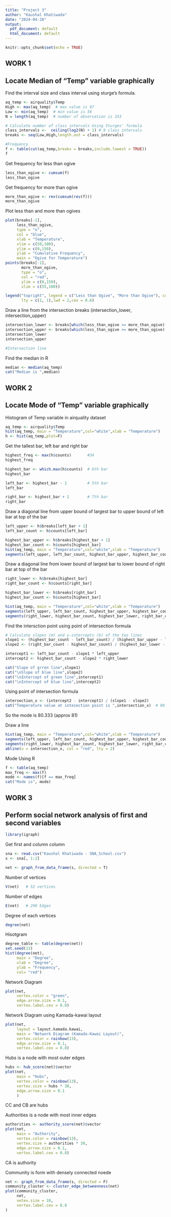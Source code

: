 ```yaml
---
title: "Project 3"
author: "Kaushal Khatiwada"
date: "2024-04-28"
output:
  pdf_document: default
  html_document: default
---
```


```r
knitr::opts_chunk$set(echo = TRUE)
```

## WORK 1 
## Locate Median of “Temp” variable graphically

 Find the interval size and class interval using sturge's formula.
```r
aq_temp <- airquality$Temp
High <- max(aq_temp)  # max value is 97
Low <- min(aq_temp)  # min value is 56
N = length(aq_temp)  # number of observation is 153

# Calculate number of class intervals Using Sturges' formula
class_intervals <-  ceiling(log2(N) + 1) # 9 class intervals
breaks <- seq(Low,High,length.out = class_intervals)

#Frequency
f <- table(cut(aq_temp,breaks = breaks,include.lowest = TRUE))
f
```
Get frequency for less than ogive
```r
less_than_ogive <- cumsum(f)
less_than_ogive
```

Get frequency for more than ogive
```r
more_than_ogive <- rev(cumsum(rev(f)))
more_than_ogive
```

Plot less than and more than ogives 
```r
plot(breaks[-1],
     less_than_ogive, 
     type = "o",
     col = "blue",
     xlab = "Temperature",
     xlim = c(50,100),
     ylim = c(0,150),
     ylab = "Cumulative Frequency", 
     main = "Ogive for Temperature")
points(breaks[-1], 
       more_than_ogive, 
       type = "o", 
       col = "red",
       ylim = c(0,150),
       xlim = c(55,100))

legend("topright", legend = c("Less than Ogive", "More than Ogive"), col = c("blue", "red"),
       lty = c(1, 1),lwd = 2,cex = 0.6)
```

Draw a line from the intersection breaks (intersection_lower, intersection_upper)
```r
intersection_lower <- breaks[which(less_than_ogive >= more_than_ogive)[1]]
intersection_upper <- breaks[which(less_than_ogive >= more_than_ogive)[1]+1]
intersection_lower
intersection_upper

```

```r
#Intersection line

```
Find the median in R
```r
median <- median(aq_temp)
cat("Median is ",median)
```

## WORK 2
## Locate Mode of “Temp” variable graphically
Histogram of Temp variable in airquality dataset
```r
aq_temp <- airquality$Temp
hist(aq_temp, main = "Temperature",col="white",xlab = "Temperature")
h <- hist(aq_temp,plot=F)
```
Get the tallest bar, left bar and right bar
```r
highest_freq <- max(h$counts)       #34
highest_freq
```
```r
highest_bar <- which.max(h$counts)  # 6th bar
highest_bar
```
```r
left_bar <- highest_bar - 1         # 5th bar
left_bar
```
```r
right_bar <- highest_bar + 1        # 7th bar
right_bar
```

Draw a diagonal line from upper bound of largest bar  to upper bound of left bar at top of the bar
```r

left_upper <- h$breaks[left_bar + 1]
left_bar_count <- h$counts[left_bar]

highest_bar_upper <- h$breaks[highest_bar + 1]
highest_bar_count <- h$counts[highest_bar]
hist(aq_temp, main = "Temperature",col="white",xlab = "Temperature")
segments(left_upper, left_bar_count, highest_bar_upper, highest_bar_count, col = "darkgreen")
```

Draw a diagonal line from lower bound of largest bar  to lower bound of right bar at top of the bar
```r
right_lower <- h$breaks[highest_bar] 
right_bar_count <- h$counts[right_bar]

highest_bar_lower <- h$breaks[right_bar] 
highest_bar_count <- h$counts[highest_bar]

hist(aq_temp, main = "Temperature",col="white",xlab = "Temperature")
segments(left_upper, left_bar_count, highest_bar_upper, highest_bar_count, col = "darkgreen")
segments(right_lower, highest_bar_count, highest_bar_lower, right_bar_count, col = "blue")
```
Find the intersction point using point of intersection formula
```r
# Calculate slopes (m) and y-intercepts (b) of the two lines
slope1 <- (highest_bar_count - left_bar_count) / (highest_bar_upper - left_upper)
slope2 <- (right_bar_count - highest_bar_count) / (highest_bar_lower - right_lower)

intercept1 <- left_bar_count - slope1 * left_upper
intercept2 <- highest_bar_count - slope2 * right_lower

cat("Slope of grren line",slope1)
cat("\nSlope of blue line",slope2)
cat("\nIntercept of green line",intercept1)
cat("\nIntercept of blue line",intercept2)
```

Using point of intersection formula
```r
intersection_x <- (intercept2 - intercept1) / (slope1 - slope2) 
cat("Temperature value at intesection point is ",intersection_x)  # 80.33333
```
So the mode is 80.333 (approx 81)

Draw a line
```r
hist(aq_temp, main = "Temperature",col="white",xlab = "Temperature")
segments(left_upper, left_bar_count, highest_bar_upper, highest_bar_count, col = "darkgreen")
segments(right_lower, highest_bar_count, highest_bar_lower, right_bar_count, col = "blue")
abline(v = intersection_x, col = "red", lty = 2)
```
Mode Using R
```r
f <- table(aq_temp)
max_freq <- max(f)
mode <- names(f)[f == max_freq]
cat("Mode is", mode)
```

## WORK 3
## Perform social network analysis of first and second variables
```r

library(igraph)
```

Get first and column column
```r
sna <- read.csv("Kaushal Khatiwada - SNA_School.csv")
s <- sna[, 1:2]
```

```r
net <- graph_from_data_frame(s, directed = T)
```

Number of vertices
```r
V(net)   # 52 vertices
```
Number of edges
```r
E(net)   # 290 Edges
```
Degree of each vertices
```r
degree(net)
```
Hisotgram 
```r
degree_table <- table(degree(net))
set.seed(13)
hist(degree(net),
     main = "Degree",
     xlab = "Degree",
     ylab = "Frequency",
     col= "red")
```

Network Diagram
```r
plot(net,
     vertex.color = "green",
     edge.arrow.size = 0.1,
     vertex.label.cex = 0.8)
```
Network Diagram using Kamada-kawai layout
```r
plot(net,
     layout = layout.kamada.kawai,
     main = "Network Diagram (Kamada-Kawai Layout)",
     vertex.color = rainbow(13),
     edge.arrow.size = 0.1,
     vertex.label.cex = 0.8)
```


Hubs is a node with most outer edges
```r
hubs <- hub_score(net)$vector
plot(net,
     main = "Hubs",
     vertex.color = rainbow(13),
     vertex.size = hubs * 30,
     edge.arrow.size = 0.1
     )

```
CC and CB are hubs

Authorities is a node with most inner edges
```r
authorities <- authority_score(net)$vector
plot(net,
     main = "Authority",
     vertex.color = rainbow(13),
     vertex.size = authorities * 30,
     edge.arrow.size = 0.1,
     vertex.label.cex = 0.8)
```
CA is authority


Community is form with densely connected noede
```r
net <- graph_from_data_frame(s, directed = F)
community_cluster <- cluster_edge_betweenness(net)
plot(community_cluster,
     net,
     vetex.size = 10,
     vertex.label.cex = 0.8
)
```
